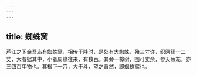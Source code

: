 ```yaml
---
---
---
```

title: 蜘蛛窝
---



芦江之下金吾庙有蜘蛛窝，相传干隆时，是处有大蜘蛛，殆三寸许，织网径一二丈，大者据其中，小者周缘往来，有数百。其旁一樟树，围可丈余，参天葱茏，亦三四百年物也。其根下一穴，大于斗，望之窅然，即蜘蛛窝也。